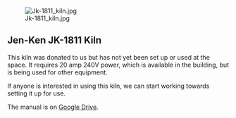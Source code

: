 [[File:Jk-1811_kiln.jpg|right]]

==Jen-Ken JK-1811 Kiln==

This kiln was donated to us but has not yet been set up or used at the space. It requires 20 amp 240V power, which is available in the building, but is being used for other equipment.

If anyone is interested in using this kiln, we can start working towards setting it up for use.

The manual is on [https://drive.google.com/open?id=0B1BiUKpVQf5ncEJaWmo3RVJ2b3M Google Drive].

